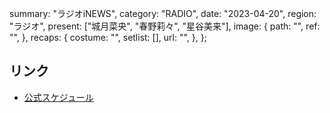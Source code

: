   summary: "ラジオiNEWS",
  category: "RADIO",
  date: "2023-04-20",
  region: "ラジオ",
  present: ["城月菜央", "春野莉々", "星谷美来"],
  image: {
    path: "",
    ref: "",
  },
  recaps: {
    costume: "",
    setlist: [],
    url: "",
  },
};

## リンク

- [公式スケジュール](https://takanenonadeshiko.jp/?p=914)
